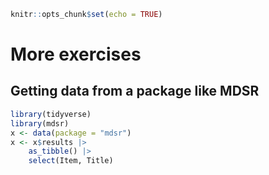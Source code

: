 ```r
knitr::opts_chunk$set(echo = TRUE)
```
# More exercises

## Getting data from a package like MDSR
```r
library(tidyverse)
library(mdsr)
x <- data(package = "mdsr")
x <- x$results |> 
    as_tibble() |> 
    select(Item, Title)
```
